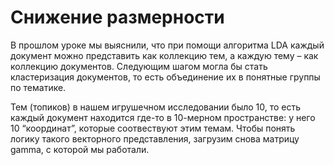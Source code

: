 # Снижение размерности

В прошлом уроке мы выяснили, что при помощи алгоритма LDA каждый документ можно представить как коллекцию тем, а каждую тему -- как коллекцию документов. Следующим шагом могла бы стать кластеризация документов, то есть объединение их в понятные группы по тематике. 

Тем (топиков) в нашем игрушечном исследовании было 10, то есть каждый документ находится где-то в 10-мерном пространстве: у него 10 "координат", которые соотвествуют этим темам. Чтобы понять логику такого векторного представления, загрузим снова матрицу gamma, с которой мы работали. 

```r
```


